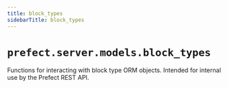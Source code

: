```yaml
---
title: block_types
sidebarTitle: block_types
---
```


# `prefect.server.models.block_types`



Functions for interacting with block type ORM objects.
Intended for internal use by the Prefect REST API.

